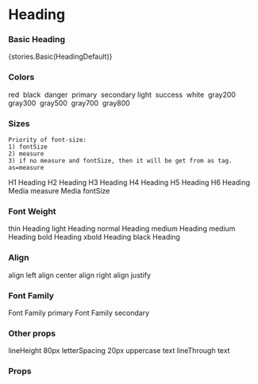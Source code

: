 
<Meta title="Typography/Heading" component={Heading} />

# Heading

### Basic Heading

<Preview withToolbar>
    <Story name="Basic">{stories.Basic(HeadingDefault)}</Story>
</Preview>

### Colors

<Preview>
  <Row>
    <Col col={6}>
      <Heading color="red">red&nbsp;</Heading>
      <Heading color="black">black&nbsp;</Heading>
      <Heading color="danger">danger&nbsp;</Heading>
      <Heading color="primary">primary&nbsp;</Heading>
      <Heading color="secondaryLight">secondary light&nbsp;</Heading>
      <Heading color="success">success&nbsp;</Heading>
    </Col>
    <Col col={6}>
      <Box bg="black"><Heading color="white">white&nbsp;</Heading></Box>
      <Heading color="gray200">gray200&nbsp;</Heading>
      <Heading color="gray300">gray300&nbsp;</Heading>
      <Heading color="gray500">gray500&nbsp;</Heading>
      <Heading color="gray700">gray700&nbsp;</Heading>
      <Heading color="gray800">gray800&nbsp;</Heading>
    </Col>
  </Row>
</Preview>

### Sizes
```
Priority of font-size:
1) fontSize
2) measure
3) if no measure and fontSize, then it will be get from as tag. as=measure
```
<Preview>
  <Row>
    <Col col={6}>
      <Heading>H1 Heading</Heading>
      <Heading as="h2">H2 Heading</Heading>
      <Heading as="h3">H3 Heading</Heading>
      <Heading as="h4">H4 Heading</Heading>
    </Col>
    <Col col={6}>
      <Heading as="h5">H5 Heading</Heading>
      <Heading as="h6">H6 Heading</Heading>
      <Heading measure={{ xs: 'h5', sm: 'h4', md: 'h3', lg: 'h2', xl: 'h1' }} as="h6">Media measure</Heading>
      <Heading fontSize={{ xs: 16, sm: 20, md: 30, lg: 40, xl: 50 }} as="h6">Media fontSize</Heading>
    </Col>
  </Row>
</Preview>

### Font Weight

<Preview>
  <Row>
    <Col col={6}>
      <Heading fontWeight="thin">thin Heading</Heading>
      <Heading fontWeight="light">light Heading</Heading>
      <Heading fontWeight="normal">normal Heading</Heading>
      <Heading fontWeight="medium">medium Heading</Heading>
    </Col>
    <Col col={6}>
      <Heading fontWeight="medium">medium Heading</Heading>
      <Heading fontWeight="bold">bold Heading</Heading>
      <Heading fontWeight="xbold">xbold Heading</Heading>
      <Heading fontWeight="black">black Heading</Heading>
    </Col>
  </Row>
</Preview>

### Align

<Preview>
  <Row>
    <Col col={12}>
      <Heading align="left">align left</Heading>
      <Heading align="center">align center</Heading>
      <Heading align="right">align right</Heading>
      <Heading align="justify">align justify</Heading>
    </Col>
  </Row>
</Preview>


### Font Family

<Preview>
  <Row>
    <Col col={12}>
      <Heading fontFamily="primary">Font Family primary</Heading>
      <Heading fontFamily="secondary">Font Family secondary</Heading>
    </Col>
  </Row>
</Preview>

### Other props

<Preview>
  <Row>
    <Col col={12}>
      <Heading lineHeight={80}>lineHeight 80px</Heading>
      <Heading letterSpacing={20}>letterSpacing 20px</Heading>
      <Heading uppercase>uppercase text</Heading>
      <Heading lineThrough>lineThrough text</Heading>
    </Col>
  </Row>
</Preview>

### Props

<Props of={Heading} />
